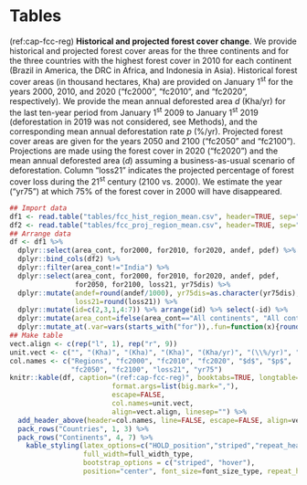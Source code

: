 # Tables {-}

<!-------------------------------------------------->
<!-- Historical and projected forest cover change -->
<!-------------------------------------------------->

(ref:cap-fcc-reg) **Historical and projected forest cover change**. We provide historical and projected forest cover areas for the three continents and for the three countries with the highest forest cover in 2010 for each continent (Brazil in America, the DRC in Africa, and Indonesia in Asia). Historical forest cover areas (in thousand hectares, Kha) are provided on January 1^st^ for the years 2000, 2010, and 2020 ("fc2000", "fc2010", and "fc2020", respectively). We provide the mean annual deforested area $d$ (Kha/yr) for the last ten-year period from January 1^st^ 2009 to January 1^st^ 2019 (deforestation in 2019 was not considered, see Methods), and the corresponding mean annual deforestation rate $p$ (%/yr). Projected forest cover areas are given for the years 2050 and 2100 ("fc2050" and "fc2100"). Projections are made using the forest cover in 2020 ("fc2020") and the mean annual deforested area ($d$) assuming a business-as-usual scenario of deforestation. Column "loss21" indicates the projected percentage of forest cover loss during the 21^st^ century (2100 vs. 2000). We estimate the year ("yr75") at which 75% of the forest cover in 2000 will have disappeared.\vspace{0.5cm} 

```r
## Import data
df1 <- read.table("tables/fcc_hist_region_mean.csv", header=TRUE, sep=",")
df2 <- read.table("tables/fcc_proj_region_mean.csv", header=TRUE, sep=",")
## Arrange data
df <- df1 %>%
  dplyr::select(area_cont, for2000, for2010, for2020, andef, pdef) %>%
  dplyr::bind_cols(df2) %>%
  dplyr::filter(area_cont!="India") %>%
  dplyr::select(area_cont, for2000, for2010, for2020, andef, pdef,
                for2050, for2100, loss21, yr75dis) %>%
  dplyr::mutate(andef=round(andef/1000), yr75dis=as.character(yr75dis),
                loss21=round(loss21)) %>%
  dplyr::mutate(id=c(2,3,1,4:7)) %>% arrange(id) %>% select(-id) %>%
  dplyr::mutate(area_cont=ifelse(area_cont=="All continents", "All cont.", area_cont)) %>%
  dplyr::mutate_at(.var=vars(starts_with("for")),.fun=function(x){round(x/1000)})
## Make table
vect.align <- c(rep("l", 1), rep("r", 9))
unit.vect <- c("", "(Kha)", "(Kha)", "(Kha)", "(Kha/yr)", "(\\%/yr)", "(Kha)", "(Kha)", "(\\%)", "")
col.names <- c("Regions", "fc2000", "fc2010", "fc2020", "$d$", "$p$",
               "fc2050", "fc2100", "loss21", "yr75")
knitr::kable(df, caption="(ref:cap-fcc-reg)", booktabs=TRUE, longtable=FALSE,
						 format.args=list(big.mark=","),
						 escape=FALSE,
						 col.names=unit.vect,
						 align=vect.align, linesep="") %>%
  add_header_above(header=col.names, line=FALSE, escape=FALSE, align=vect.align) %>%
  pack_rows("Countries", 1, 3) %>%
  pack_rows("Continents", 4, 7) %>%
	kable_styling(latex_options=c("HOLD_position","striped","repeat_header"),
	              full_width=full_width_type,
	              bootstrap_options = c("striped", "hover"),
	              position="center", font_size=font_size_type, repeat_header_method="replace")
```

\newpage
